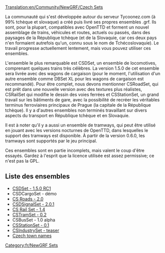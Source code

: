 [[Translation:en/Community/NewGRF/Czech Sets]]


{{fr/Infobox NewGRF|nomEnsemble= CSDSet, CSRoadSet, CSDSignalSet,CSTramSet, CSBusSet, CSStationSet, CSIndustrySet
|captureEcran= 
|artiste= Darkwalker, Greyfur, Marek, MiJ, Pedro_Zawislak, Peva(Hydrolog), Pnaky, Přebral et d'autres contributeurs
|codeur= Laura, Minime, Pedro_Zawislak, ufoun et d'autres contributeurs
|focus= Changement complet
|homepage=ttd.tycoonez.com/?id=16 (anglais)
|homepagename= Tycoonez.com:munity >> TTD >> Notre travail
|copyright= sous licence
}}
La communauté qui s'est développée autour du serveur Tycoonez.com (à 99% tchèque et slovaque) a créé puis livré ses propres ensembles .grf. Ils sont, pour la plupart, compatibles avec OpenTTD et forment un nouvel assemblage de trains, véhicules et routes, actuels ou passés, dans des paysages de la République tchèque (et de la Slovaquie, car ces deux pays n'en formaient autrefois qu'un, connu sous le nom de Tchécoslovaquie). Le travail progresse actuellement lentement, mais vous pouvez utiliser ces ensembles.

L'ensemble le plus remarquable est CSDSet, un ensemble de locomotives, comprenant quelques trains très célèbres. La version 1.5.0 de cet ensemble sera livrée avec des wagons de cargaison (pour le moment, l'utilisation d'un autre ensemble comme DBSet XL pour les wagons de cargaison est recommandé). Pour être complet, nous devons mentionner CSRoadSet, qui est prêt dans une nouvelle version avec des textures plus réalistes, CSRailSet qui modifie le dessin des voies ferrées et CSStationSet, un grand travail sur les bâtiments de gare, avec la possibilité de recréer les véritables terminus ferroviaires principaux de Prague (la capitale de la République tchèque). Il y a d'autres ensembles non terminés travaillant sur divers aspects du transport en République tchèque et en Slovaquie.

Il est à noter qu'il y a aussi un ensemble de tramways, qui peut être utilisé en jouant avec les versions nocturnes de OpenTTD, dans lesquelles le support des tramways est disponible. À partir de la version 0.6.0, les tramways sont supportés par le jeu principal.

Ces ensembles sont en partie incomplets, mais valent le coup d'être essayés. Gardez à l'esprit que la licence utilisée est assez permissive; ce n'est pas la GPL.

== Liste des ensembles ==
*[http://ttd.tycoonez.com/?id=151 CSDSet - 1.5.0 RC1]
*CSDCargoSet - démo
*[http://ttd.tycoonez.com/?id=161 CS Roads - 2.0]
*[http://ttd.tycoonez.com/?id=41 CSDSignalSet - 2.0.1] 
*[http://ttd.tycoonez.com/?id=100 CS Rail Set - 1.4]
*[http://ttd.tycoonez.com/?id=120 CSTramSet - 0.2]
*CSBusSet - 1.0 alpha
*[http://ttd.tycoonez.com/?id=152&lang=cs CSStationSet - 0.1]
*[http://ttd.tycoonez.com/?id=73 CSIndustrySet - teaser]
*[http://ttd.tycoonez.com/?id=101&lang=cs Czech town names]

[[Category:fr/NewGRF Sets]]